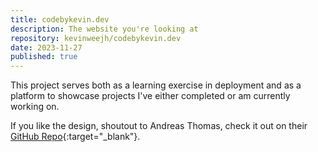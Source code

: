 ```yaml
---
title: codebykevin.dev
description: The website you're looking at
repository: kevinweejh/codebykevin.dev
date: 2023-11-27
published: true
---
```



This project serves both as a learning exercise in deployment and as a platform to showcase projects I've either completed or am currently working on. 

If you like the design, shoutout to Andreas Thomas, check it out on their [GitHub Repo](https://github.com/chronark/chronark.com){:target="_blank"}.

